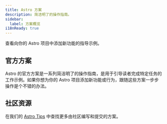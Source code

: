 ```yaml
---
title: Astro 方案
description: 简洁明了的操作指南。
sidebar:
  label: 方案概览
i18nReady: true
---
```



查看向你的 Astro 项目中添加新功能的指导示例。

## 官方方案

Astro 的官方方案是一系列简洁明了的操作指南，是用于引导读者完成特定任务的工作示例。如果你想为你的 Astro 项目添加新功能或行为，跟随这些方案一步步操作是个不错的办法。

<RecipesNav />

## 社区资源

<ReadMore>在我们的 [Astro Tips](https://astro-tips.dev) 中查找更多由社区编写和提交的方案。</ReadMore>
